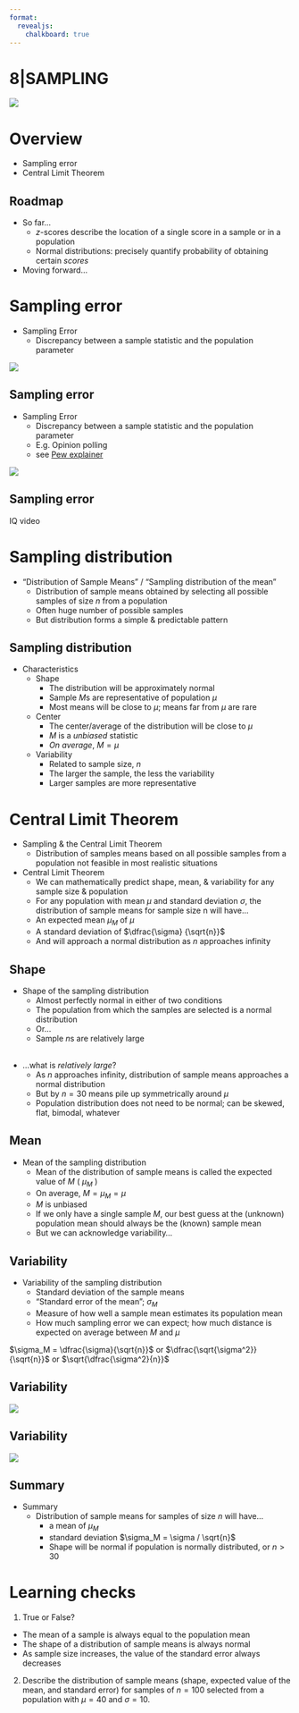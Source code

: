 ```yaml
---
format: 
  revealjs:
    chalkboard: true
---
```


# 8|SAMPLING {.lecture-title}

![](covers/08_sampling.gif)


# Overview

- Sampling error
- Central Limit Theorem

## Roadmap

- So far...  
  - $z$-scores describe the location of a single score in a sample or in a population
  - Normal distributions: precisely quantify probability of obtaining certain *scores*
- Moving forward...


# Sampling error

- Sampling Error
  - Discrepancy between a sample statistic and the population parameter

![](media/pop-sample-ani.gif)

## Sampling error

- Sampling Error
  - Discrepancy between a sample statistic and the population parameter
  - E.g. Opinion polling 
  - see [Pew explainer](https://www.pewresearch.org/fact-tank/2016/09/08/understanding-the-margin-of-error-in-election-polls/)

![](media/margin-of-error.png)

## Sampling error

IQ video

# Sampling distribution

- "Distribution of Sample Means" / "Sampling distribution of the mean"
  - Distribution of sample means obtained by selecting all possible samples of size $n$ from a population
  - Often huge number of possible samples
  - But distribution forms a simple & predictable pattern

## Sampling distribution

- Characteristics
  - Shape
      - The distribution will be approximately normal
      - Sample $M$s are representative of population $\mu$
      - Most means will be close to $\mu$; means far from $\mu$ are rare
  - Center
      - The center/average of the distribution will be close to $\mu$
      - $M$ is a *unbiased* statistic
      - *On average*, $M = \mu$
  - Variability
      - Related to sample size, $n$
      - The larger the sample, the less the variability 
      - Larger samples are more representative



# Central Limit Theorem

- Sampling & the Central Limit Theorem
  - Distribution of samples means based on all possible samples from a population not feasible in most realistic situations
- Central Limit Theorem
  - We can mathematically predict shape, mean, & variability for any sample size & population
  - For any population with mean $\mu$ and standard deviation $\sigma$, the distribution of sample means for sample size n will have…
  - An expected mean $\mu_M$ of $\mu$ 
  - A standard deviation of $\dfrac{\sigma} {\sqrt{n}}$ 
  - And will approach a normal distribution as $n$ approaches infinity


## Shape

- Shape of the sampling distribution
  - Almost perfectly normal in either of two conditions 
  - The population from which the samples are selected is a normal distribution
  - Or…
  - Sample $n$s are relatively large<br><br>

::: {.fragment}
- ...what is *relatively large*? 
  - As $n$ approaches infinity, distribution of sample means approaches a normal distribution 
  - But by $n = 30$ means pile up symmetrically around $\mu$
  - Population distribution does not need to be normal; can be skewed, flat, bimodal, whatever
:::

## Mean

- Mean of the sampling distribution
  - Mean of the distribution of sample means is called the expected value of $M$ ( $\mu_M$ ) 
  - On average, $M = \mu_M  = \mu$
  - $M$ is unbiased
  - If we only have a single sample $M$, our best guess at the (unknown) population mean should always be the (known) sample mean
  - But we can acknowledge variability...

## Variability

- Variability of the sampling distribution
  - Standard deviation of the sample means
  - "Standard error of the mean";  $\sigma_M$
  - Measure of how well a sample mean estimates its population mean
  - How much sampling error we can expect; how much distance is expected on average between $M$ and $\mu$

$\sigma_M = \dfrac{\sigma}{\sqrt{n}}$ or $\dfrac{\sqrt{\sigma^2}}{\sqrt{n}}$ or $\sqrt{\dfrac{\sigma^2}{n}}$

## Variability

![](media/samp-dist-1.png)

## Variability

![](media/samp-dist-2.png)

## Summary

- Summary
  - Distribution of sample means for samples of size $n$ will have...
    - a mean of $\mu_M$
    - standard deviation $\sigma_M = \sigma / \sqrt{n}$
    - Shape will be normal if population is normally distributed, or $n > 30$

# Learning checks

1. True or False?
  - The mean of a sample is always equal to the population mean
  - The shape of a distribution of sample means is always normal
  - As sample size increases, the value of the standard error always decreases
2. Describe the distribution of sample means (shape, expected value of the mean, and standard error) for samples of $n = 100$ selected from a population with $\mu = 40$ and $\sigma = 10$.
